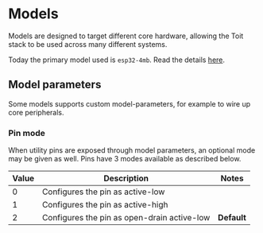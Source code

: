 # Models

Models are designed to target different core hardware, allowing the Toit stack to be used across many different systems.

Today the primary model used is `esp32-4mb`. Read the details [here](esp32-4mb).

## Model parameters

Some models supports custom model-parameters, for example to wire up core peripherals.

### Pin mode

When utility pins are exposed through model parameters, an optional mode may be given as well. Pins have 3 modes available as described below.

| Value | Description                                 | Notes       |
| ----- | ------------------------------------------- | ----------- |
| 0     | Configures the pin as active-low            |
| 1     | Configures the pin as active-high           |
| 2     | Configures the pin as open-drain active-low | **Default** |
